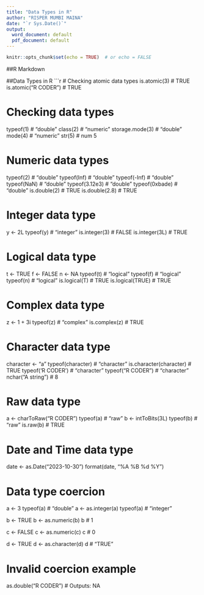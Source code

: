 ```yaml
---
title: "Data Types in R"
author: "RISPER MUMBI MAINA"
date: "`r Sys.Date()`"
output:
  word_document: default
  pdf_document: default
---
```


```r
knitr::opts_chunk$set(echo = TRUE)  # or echo = FALSE
```
##R Markdown

##Data Types in R
```r
# Checking atomic data types
is.atomic(3)        # TRUE
is.atomic("R CODER") # TRUE

# Checking data types
typeof(1)      # "double"
class(2)       # "numeric"
storage.mode(3) # "double"
mode(4)        # "numeric"
str(5)         # num 5

# Numeric data types
typeof(2)      # "double"
typeof(Inf)    # "double"
typeof(-Inf)   # "double"
typeof(NaN)    # "double"
typeof(3.12e3) # "double"
typeof(0xbade) # "double"
is.double(2)   # TRUE
is.double(2.8) # TRUE

# Integer data type
y <- 2L
typeof(y)       # "integer"
is.integer(3)   # FALSE
is.integer(3L)  # TRUE

# Logical data type
t <- TRUE
f <- FALSE
n <- NA
typeof(t)    # "logical"
typeof(f)    # "logical"
typeof(n)    # "logical"
is.logical(T) # TRUE
is.logical(TRUE) # TRUE

# Complex data type
z <- 1 + 3i
typeof(z)      # "complex"
is.complex(z)  # TRUE

# Character data type
character <- "a"
typeof(character)      # "character"
is.character(character) # TRUE
typeof('R CODER')      # "character"
typeof("R CODER")      # "character"
nchar("A string")      # 8

# Raw data type
a <- charToRaw("R CODER")
typeof(a)     # "raw"
b <- intToBits(3L)
typeof(b)     # "raw"
is.raw(b)     # TRUE

# Date and Time data type
date <- as.Date("2023-10-30")
format(date, "%A %B %d %Y")

# Data type coercion
a <- 3
typeof(a)    # "double"
a <- as.integer(a)
typeof(a)    # "integer"

b <- TRUE
b <- as.numeric(b)
b            # 1

c <- FALSE
c <- as.numeric(c)
c            # 0

d <- TRUE
d <- as.character(d)
d            # "TRUE"

# Invalid coercion example
as.double("R CODER")  # Outputs: NA

